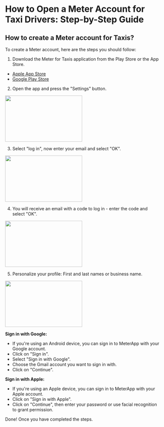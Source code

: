 # How to Open a Meter Account for Taxi Drivers: Step-by-Step Guide

## How to create a Meter account for Taxis?
To create a Meter account, here are the steps you should follow:

1. Download the Meter for Taxis application from the Play Store or the App Store.
- [Apple App Store](https://apps.apple.com/us/app/meter-for-taxis/id931234419)
- [Google Play Store](https://play.google.com/store/apps/details?id=osacky.ridemeter)

2. Open the app and press the "Settings" button.
<img height="150" src="https://www.meterapp.co/IMG_8965.PNG" width="250"/>

3. Select "log in", now enter your email and select "OK".
<img height="150" src="https://www.meterapp.co/IMG_8966.PNG" width="250"/>

4. You will receive an email with a code to log in - enter the code and select "OK".
<img height="150" src="https://www.meterapp.co/IMG_8967.PNG" width="250"/>

5. Personalize your profile: First and last names or business name.
<img height="150" src="https://www.meterapp.co/IMG_8968.PNG" width="250"/>

**Sign in with Google:**
* If you're using an Android device, you can sign in to MeterApp with your Google account.
* Click on "Sign in".
* Select "Sign in with Google".
* Choose the Gmail account you want to sign in with.
* Click on "Continue".

**Sign in with Apple:**
* If you're using an Apple device, you can sign in to MeterApp with your Apple account.
* Click on "Sign in with Apple".
* Click on "Continue", then enter your password or use facial recognition to grant permission.

Done! Once you have completed the steps.
